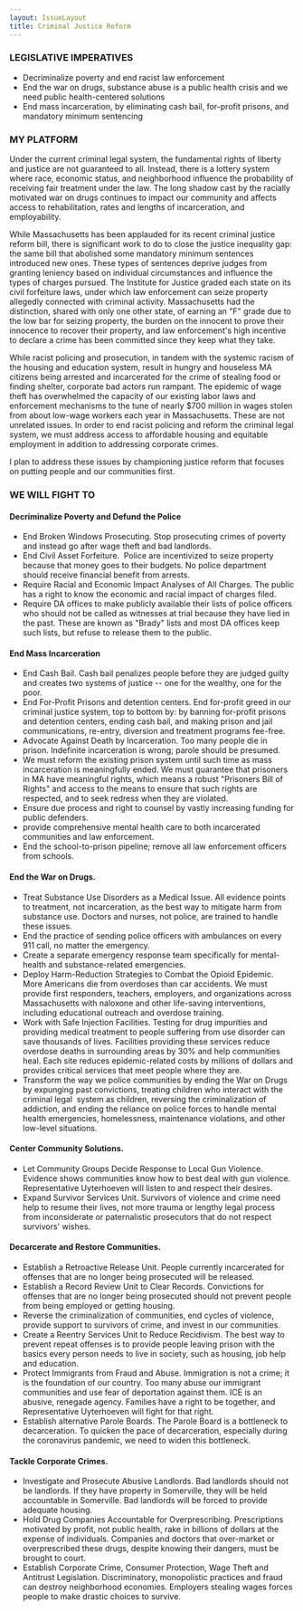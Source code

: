 ```yaml
---
layout: IssueLayout
title: Criminal Justice Reform
---
```


### LEGISLATIVE IMPERATIVES

-   Decriminalize poverty and end racist law enforcement
-   End the war on drugs, substance abuse is a public health crisis and we need public health-centered solutions
-   End mass incarceration, by eliminating cash bail, for-profit prisons, and mandatory minimum sentencing

### MY PLATFORM

Under the current criminal legal system, the fundamental rights of liberty and justice are not guaranteed to all. Instead, there is a lottery system where race, economic status, and neighborhood influence the probability of receiving fair treatment under the law. The long shadow cast by the racially motivated war on drugs continues to impact our community and affects access to rehabilitation, rates and lengths of incarceration, and employability. 

While Massachusetts has been applauded for its recent criminal justice reform bill, there is significant work to do to close the justice inequality gap: the same bill that abolished some mandatory minimum sentences introduced new ones. These types of sentences deprive judges from granting leniency based on individual circumstances and influence the types of charges pursued. The Institute for Justice graded each state on its civil forfeiture laws, under which law enforcement can seize property allegedly connected with criminal activity. Massachusetts had the distinction, shared with only one other state, of earning an "F" grade due to the low bar for seizing property, the burden on the innocent to prove their innocence to recover their property, and law enforcement's high incentive to declare a crime has been committed since they keep what they take. 

While racist policing and prosecution, in tandem with the systemic racism of the housing and education system, result in hungry and houseless MA citizens being arrested and incarcerated for the crime of stealing food or finding shelter, corporate bad actors run rampant. The epidemic of wage theft has overwhelmed the capacity of our existing labor laws and enforcement mechanisms to the tune of nearly $700 million in wages stolen from about low-wage workers each year in Massachusetts. These are not unrelated issues. In order to end racist policing and reform the criminal legal system, we must address access to affordable housing and equitable employment in addition to addressing corporate crimes.

I plan to address these issues by championing justice reform that focuses on putting people and our communities first. 

### WE WILL FIGHT TO 

#### Decriminalize Poverty and Defund the Police

-   End Broken Windows Prosecuting. Stop prosecuting crimes of poverty and instead go after wage theft and bad landlords.
-   End Civil Asset Forfeiture.  Police are incentivized to seize property because that money goes to their budgets. No police department  should receive financial benefit from arrests.
-   Require Racial and Economic Impact Analyses of All Charges. The public has a right to know the economic and racial impact of charges filed.
-   Require DA offices to make publicly available their lists of police officers who should not be called as witnesses at trial because they have lied in the past. These are known as "Brady" lists and most DA offices keep such lists, but refuse to release them to the public. 

#### End Mass Incarceration

-   End Cash Bail. Cash bail penalizes people before they are judged guilty and creates two systems of justice -- one for the wealthy, one for the poor. 
-   End For-Profit Prisons and detention centers. End for-profit greed in our criminal justice system, top to bottom by: by banning for-profit prisons and detention centers, ending cash bail, and making prison and jail communications, re-entry, diversion and treatment programs fee-free.
-   Advocate Against Death by Incarceration. Too many people die in prison. Indefinite incarceration is wrong; parole should be presumed.
-   We must reform the existing prison system until such time as mass incarceration is meaningfully ended. We must guarantee that prisoners in MA have meaningful rights, which means a robust "Prisoners Bill of Rights" and access to the means to ensure that such rights are respected, and to seek redress when they are violated. 
-   Ensure due process and right to counsel by vastly increasing funding for public defenders.
-   provide comprehensive mental health care to both incarcerated communities and law enforcement.
-   End the school-to-prison pipeline; remove all law enforcement officers from schools.

#### End the War on Drugs.

-   Treat Substance Use Disorders as a Medical Issue. All evidence points to treatment, not incarceration, as the best way to mitigate harm from substance use. Doctors and nurses, not police, are trained to handle these issues.
-   End the practice of sending police officers with ambulances on every 911 call, no matter the emergency. 
-   Create a separate emergency response team specifically for mental-health and substance-related emergencies.
-   Deploy Harm-Reduction Strategies to Combat the Opioid Epidemic. More Americans die from overdoses than car accidents. We must provide first responders, teachers, employers, and organizations across Massachusetts with naloxone and other life-saving interventions, including educational outreach and overdose training.
-   Work with Safe Injection Facilities. Testing for drug impurities and providing medical treatment to people suffering from use disorder can save thousands of lives. Facilities providing these services reduce overdose deaths in surrounding areas by 30% and help communities heal. Each site reduces epidemic-related costs by millions of dollars and provides critical services that meet people where they are.
-   Transform the way we police communities by ending the War on Drugs by expunging past convictions, treating children who interact with the criminal legal  system as children, reversing the criminalization of addiction, and ending the reliance on police forces to handle mental health emergencies, homelessness, maintenance violations, and other low-level situations.

#### Center Community Solutions.

-   Let Community Groups Decide Response to Local Gun Violence. Evidence shows communities know how to best deal with gun violence. Representative Uyterhoeven will listen to and respect their desires.
-   Expand Survivor Services Unit. Survivors of violence and crime need help to resume their lives, not more trauma or lengthy legal process from inconsiderate or paternalistic prosecutors that do not respect survivors' wishes.

#### Decarcerate and Restore Communities.

-   Establish a Retroactive Release Unit. People currently incarcerated for offenses that are no longer being prosecuted will be released.
-   Establish a Record Review Unit to Clear Records. Convictions for offenses that are no longer being prosecuted should not prevent people from being employed or getting housing.
-   Reverse the criminalization of communities, end cycles of violence, provide support to survivors of crime, and invest in our communities.
-   Create a Reentry Services Unit to Reduce Recidivism. The best way to prevent repeat offenses is to provide people leaving prison with the basics every person needs to live in society, such as housing, job help and education.
-   Protect Immigrants from Fraud and Abuse. Immigration is not a crime; it is the foundation of our country. Too many abuse our immigrant communities and use fear of deportation against them. ICE is an abusive, renegade agency. Families have a right to be together, and Representative Uyterhoeven will fight for that right.
-   Establish alternative Parole Boards. The Parole Board is a bottleneck to decarceration. To quicken the pace of decarceration, especially during the coronavirus pandemic, we need to widen this bottleneck. 

#### Tackle Corporate Crimes.

-   Investigate and Prosecute Abusive Landlords. Bad landlords should not be landlords. If they have property in Somerville, they will be held accountable in Somerville. Bad landlords will be forced to provide adequate housing.
-   Hold Drug Companies Accountable for Overprescribing. Prescriptions motivated by profit, not public health, rake in billions of dollars at the expense of individuals. Companies and doctors that over-market or overprescribed these drugs, despite knowing their dangers, must be brought to court.
-   Establish Corporate Crime, Consumer Protection, Wage Theft and Antitrust Legislation. Discriminatory, monopolistic practices and fraud can destroy neighborhood economies. Employers stealing wages forces people to make drastic choices to survive.
